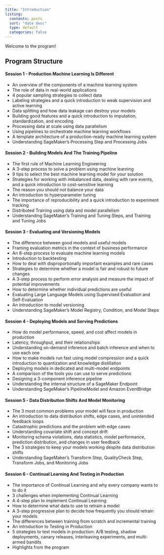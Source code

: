 ```yaml
---
title: "Introduction"
listing:
  contents: posts
  sort: "date desc"
  type: default
  categories: false
---
```


Welcome to the program!

## Program Structure

#### Session 1 - Production Machine Learning Is Different

* An overview of the components of a machine learning system
* The role of data in real-world applications
* 4 popular sampling strategies to collect data
* Labeling strategies and a quick introduction to weak supervision and active learning 
* Data splitting and how data leakage can destroy your models
* Building good features and a quick introduction to imputation, standardization, and encoding
* Processing data at scale using data parallelism
* Using pipelines to orchestrate machine learning workflows
* A template architecture of a production-ready machine learning system
* Understanding SageMaker’s Processing Step and Processing Jobs

#### Session 2 - Building Models And The Training Pipeline

* The first rule of Machine Learning Engineering
* A 3-step process to solve a problem using machine learning
* 9 tips to select the best machine learning model for your solution
* Strategies for working with imbalanced data, dealing with rare events, and a quick introduction to cost-sensitive learning
* The reason you should not balance your data
* An introduction to hyperparameter tuning
* The importance of reproducibility and a quick introduction to experiment tracking
* Distributed Training using data and model parallelism
* Understanding SageMaker’s Training and Tuning Steps, and Training and Tuning Jobs

#### Session 3 - Evaluating and Versioning Models

* The difference between good models and useful models
* Framing evaluation metrics in the context of business performance
* An 8-step process to evaluate machine learning models
* Introduction to backtesting
* How to deal with disproportionally important examples and rare cases
* Strategies to determine whether a model is fair and robust to future changes
* A 3-step process to perform error analysis and measure the impact of potential improvements
* How to determine whether individual predictions are useful
* Evaluating Large Language Models using Supervised Evaluation and Self-Evaluation
* An introduction to model versioning
* Understanding SageMaker’s Model Registry, Condition, and Model Steps

#### Session 4 - Deploying Models and Serving Predictions

* How do model performance, speed, and cost affect models in production
* Latency, throughput, and their relationships
* Understanding on-demand inference and batch inference and when to use each one
* How to make models run fast using model compression and a quick introduction to quantization and knowledge distillation
* Deploying models in dedicated and multi-model endpoints 
* A comparison of the tools you can use to serve predictions
* Designing a 3-component inference pipeline
* Understanding the internal structure of a SageMaker Endpoint
* Understanding SageMaker's PipelineModel and Amazon EventBridge


#### Session 5 - Data Distribution Shifts And Model Monitoring

* The 3 most common problems your model will face in production
* An introduction to data distribution shifts, edge cases, and unintended feedback loops 
* Catastrophic predictions and the problem with edge cases
* Understanding covariate shift and concept drift
* Monitoring schema violations, data statistics, model performance, prediction distribution, and changes in user feedback
* The 3 strategies to keep your models working despite data distribution shifts
* Understanding SageMaker’s Transform Step, QualityCheck Step, Transform Jobs, and Monitoring Jobs

#### Session 6 - Continual Learning And Testing in Production

* The importance of Continual Learning and why every company wants to to do it
* 3 challenges when implementing Continual Learning
* A 4-step plan to implement Continual Learning
* How to determine what data to use to retrain a model
* A 3-step progressive plan to decide how frequently you should retrain your models
* The differences between training from scratch and incremental training
* An introduction to Testing in Production
* 5 strategies to test models in production: A/B testing, shadow deployments, canary releases, interleaving experiments, and multi-armed bandits
* Highlights from the program
